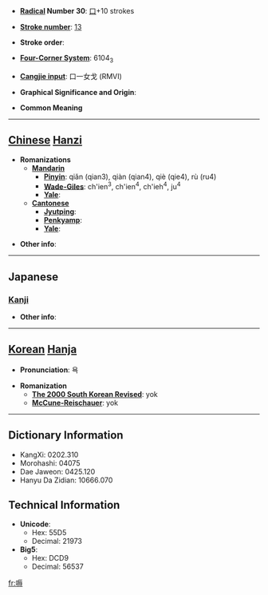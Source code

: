 * '''[[Wiktionary:Chinese radical index| Radical]] Number 30''': [[Wiktionary:Chinese radical index 口|口]]+10 strokes

* '''[[Wiktionary:Chinese total strokes index|Stroke number]]''': [[Wiktionary:Chinese total strokes index 13|13]]

* '''Stroke order''': 

* '''[[Wiktionary:Chinese four corner index|Four-Corner System]]''': 6104<sub>3</sub>

* '''[[Wiktionary:Chinese Cangjie index|Cangjie input]]''': 口一女戈 (RMVI)

* '''Graphical Significance and Origin''': 

* '''Common Meaning'''

----

== [[Chinese]] [[Hanzi]] ==

* '''Romanizations'''
** '''[[Mandarin]]'''
*** '''[[Pinyin]]''': qiǎn (qian3), qiàn (qian4), qiè (qie4), rù (ru4)
*** '''[[Wade-Giles]]''': ch'ien<sup>3</sup>, ch'ien<sup>4</sup>, ch'ieh<sup>4</sup>, ju<sup>4</sup>
*** '''[[Yale]]''': 
** '''[[Cantonese]]'''
*** '''[[Jyutping]]''':
*** '''[[Penkyamp]]''': 
*** '''[[Yale]]''': 

* '''Other info''': 

----

==Japanese==
===[[Kanji]]===
{{kanji|on readings=[[しょく]] (shoku), [[にく]] (niku), [[じょく]] (joku), [[どう]] (dō), [[ぬ]] (nu)
|kun readings=[[あわれむ]] (awaremu)
}}

* '''Other info''':  

----

== [[Korean]] [[Hanja]] ==

* '''Pronunciation''': 욕

* '''Romanization'''
** '''[[The 2000 South Korean Revised Romanization|The 2000 South Korean Revised]]''': yok
** '''[[McCune-Reischauer]]''': yok

----

== Dictionary Information ==

* KangXi: 0202.310
* Morohashi: 04075
* Dae Jaweon: 0425.120
* Hanyu Da Zidian: 10666.070

== Technical Information ==

* '''Unicode''':
** Hex: 55D5
** Decimal: 21973
* '''Big5''':
** Hex: DCD9
** Decimal: 56537

[[fr:嗕]]